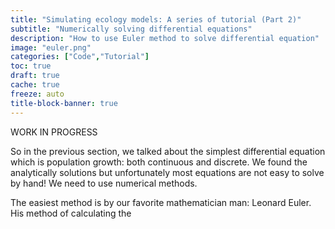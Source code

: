 ```yaml
---
title: "Simulating ecology models: A series of tutorial (Part 2)"
subtitle: "Numerically solving differential equations"
description: "How to use Euler method to solve differential equation"
image: "euler.png"
categories: ["Code","Tutorial"]
toc: true
draft: true
cache: true
freeze: auto
title-block-banner: true
---
```


WORK IN PROGRESS

So in the previous section, we talked about the simplest differential equation which is population growth: both continuous and discrete. We found the analytically solutions but unfortunately most equations are not easy to solve by hand! We need to use numerical methods.

The easiest method is by our favorite mathematician man: Leonard Euler. His method of calculating the
